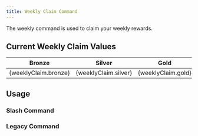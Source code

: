 ```yaml
---
title: Weekly Claim Command
---
```



The weekly command is used to claim your weekly rewards.

## Current Weekly Claim Values

<table>
    <thead>
        <tr>
            <th>Bronze</th>
            <th>Silver</th>
            <th>Gold</th>
        </tr>
    </thead>
    <tbody>
        <tr>
            <td>{weeklyClaim.bronze}</td>
            <td>{weeklyClaim.silver}</td>
            <td>{weeklyClaim.gold}</td>
        </tr>
    </tbody>
</table>

## Usage

### Slash Command

<WeeklyCommand 
    isSlashCommand={true} 
    verified={false}
/>

### Legacy Command

<WeeklyCommand 
    isSlashCommand={false} 
    verified={false}
/>